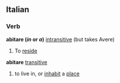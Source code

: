 ==Italian==
===Verb===
'''abitare (''in'' or ''a'')''' [[intransitive]] (but takes Avere)
# To [[reside]]
'''abitare''' [[transitive]]
# to live in, or [[inhabit]] a [[place]]
{{it-conj-are|abit|Avere}}